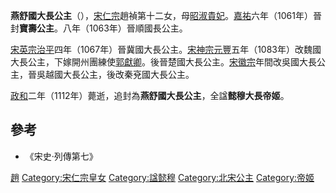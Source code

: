 {{東亞女性歷史人物
| 名稱=寶壽公主
| 身份=[[宋朝|宋朝]]公主
| 畫像=
| 說明=
| 姓=赵
| 名=
| 封爵=公主，帝姬
| 位號=
| 封號=寶壽公主、顺国长公主，冀國大長公主，魏國大長公主，楚國大長公主，吳國大長公主，吳越國大長公主，秦袞國大長公主，燕舒國大長公主，懿穆大長帝姬
| 出生年=1060年
| 逝世年=1112年
| 諡號=懿穆
| 墳墓=
| 父親=[[宋仁宗|宋仁宗]]
| 同胞兄弟=
| 母親=周貴妃
|}}


'''燕舒國大長公主'''（{{Bd|1060年||1112年}}），[[宋仁宗|宋仁宗]]趙禎第十二女，母[[昭淑貴妃|昭淑貴妃]]。[[嘉祐|嘉祐]]六年（1061年）晉封'''寶壽公主'''。八年（1063年）晉順國長公主。

[[宋英宗|宋英宗]][[治平|治平]]四年（1067年）晉冀國大長公主。[[宋神宗|宋神宗]][[元丰_(北宋)|元豐]]五年（1083年）改魏國大長公主，下嫁開州團練使[[郭獻卿|郭獻卿]]。後晉楚國大長公主。[[宋徽宗|宋徽宗]]年間改吳國大長公主，晉吳越國大長公主，後改秦兗國大長公主。

[[政和|政和]]二年（1112年）薨逝，追封為'''燕舒國大長公主'''，全諡'''懿穆大長帝姬'''。

==參考==
*《宋史·列傳第七》

[[Category:生年不詳|趙]]
[[Category:宋仁宗皇女|Category:宋仁宗皇女]]
[[Category:諡懿穆|Category:諡懿穆]]
[[Category:北宋公主|Category:北宋公主]]
[[Category:帝姬|Category:帝姬]]